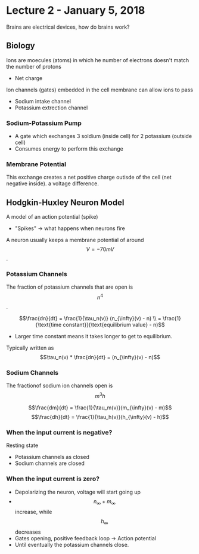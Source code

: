 # Lecture 2 - January 5, 2018

Brains are electrical devices, how do brains work?

## Biology

Ions are moecules (atoms) in which he number of electrons doesn't match the number of protons
- Net charge

Ion channels (gates) embedded in the cell membrane can allow ions to pass
- Sodium intake channel
- Potassium extrection channel

### Sodium-Potassium Pump
- A gate which exchanges 3 soldium (inside cell) for 2 potassium (outside cell)
- Consumes energy to perform this exchange

### Membrane Potential
This exchange creates a net positive charge outisde of the cell (net negative inside). a voltage difference.

## Hodgkin-Huxley Neuron Model
A model of an action potential (spike)
- "Spikes" -> what happens when neurons fire

A neuron usually keeps a membrane potential of around $$V = -70mV$$.

### Potassium Channels
The fraction of potassium channels that are open is $$n^4$$.

$$\frac{dn}{dt} = \frac{1}{\tau_n(v)} (n_{\infty}(v) - n) \\ = \frac{1}{\text{time constant}}(\text{equilibrium value} - n)$$

- Larger time constant means it takes longer to get to equilibrium.

Typically written as $$\tau_n(v) * \frac{dn}{dt} = (n_{\infty}(v) - n)$$

### Sodium Channels
The fractionof sodium ion channels open is $$m^3h$$

$$\frac{dm}{dt} = \frac{1}{\tau_m(v)}(m_{\infty}(v) - m)$$
$$\frac{dh}{dt} = \frac{1}{\tau_h(v)}(h_{\infty}(v) - h)$$

### When the input current is negative?
Resting state
- Potassium channels as closed
- Sodium channels are closed

### When the input current is zero?
- Depolarizing the neuron, voltage will start going up
- $$n_{\infty} + m_{\infty}$$ increase, while $$h_{\infty}$$ decreases
- Gates opening, positive feedback loop -> Action potential
- Until eventually the potassium channels close.



